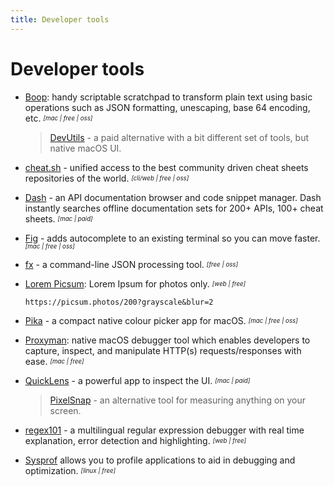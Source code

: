 ```yaml
---
title: Developer tools
---
```


# Developer tools

- [Boop](https://boop.okat.best): handy scriptable scratchpad to transform plain text using basic operations such as JSON formatting, unescaping, base 64 encoding, etc. <sub><sup>*[mac | free | oss]*</sup></sub>
  > [DevUtils](https://devutils.app/) - a paid alternative with a bit different set of tools, but native macOS UI.

- [cheat.sh](http://cheat.sh/) - unified access to the best community driven cheat sheets repositories of the world. <sub><sup>*[cli/web | free | oss]*</sup></sub>

- [Dash](https://kapeli.com/dash) - an API documentation browser and code snippet manager. Dash instantly searches offline documentation sets for 200+ APIs, 100+ cheat sheets. <sub><sup>*[mac | paid]*</sup></sub>

- [Fig](https://fig.io/) - adds autocomplete to an existing terminal so you can move faster. <sub><sup>*[mac | free | oss]*</sup></sub>

- [fx](https://github.com/antonmedv/fx) - a command-line JSON processing tool. <sub><sup>*[free | oss]*</sup></sub>

- [Lorem Picsum](https://picsum.photos/): Lorem Ipsum for photos only. <sub><sup>*[web | free]*</sup></sub>
  ```
  https://picsum.photos/200?grayscale&blur=2
  ```

- [Pika](https://superhighfives.com/pika) - a compact native colour picker app for macOS. <sub><sup>*[mac | free | oss]*</sup></sub>

- [Proxyman](https://proxyman.io/): native macOS debugger tool which enables developers to capture, inspect, and manipulate HTTP(s) requests/responses with ease. <sub><sup>*[mac | free]*</sup></sub>

- [QuickLens](https://quicklens.app/) - a powerful app to inspect the UI. <sub><sup>*[mac | paid]*</sup></sub>

  > [PixelSnap](https://getpixelsnap.com/) - an alternative tool for measuring anything on your screen.

- [regex101](https://regex101.com/) - a multilingual regular expression debugger with real time explanation, error detection and highlighting. <sub><sup>*[web | free]*</sup></sub>

- [Sysprof](https://apps.gnome.org/app/org.gnome.Sysprof3/) allows you to profile applications to aid in debugging and optimization. <sub><sup>*[linux | free]*</sup></sub>
